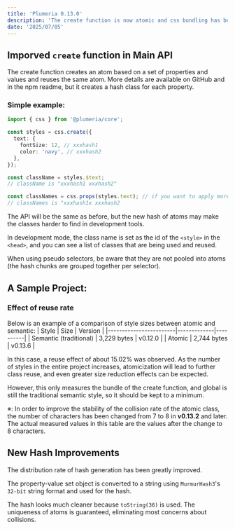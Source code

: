 ```yaml
---
title: 'Plumeria 0.13.0'
description: 'The create function is now atomic and css bundling has been improved (2 min read)'
date: '2025/07/05'
---
```


## Imporved `create` function in Main API

The create function creates an atom based on a set of properties and values and reuses the same atom.
More details are available on GitHub and in the npm readme, but it creates a hash class for each property.

### Simple example:
```ts
import { css } from '@plumeria/core';

const styles = css.create({
  text: {
    fontSize: 12, // xxxhash1
    color: 'navy', // xxxhash2
  },
});

const className = styles.$text;
// className is "xxxhash1 xxxhash2"

const classNames = css.props(styles.text); // if you want to apply more styles
// classNames is "xxxhash1x xxxhash2
```

The API will be the same as before, but the new hash of atoms may make the classes harder to find in development tools.

In development mode, the class name is set as the id of the `<style>` in the `<head>`, and you can see a list of classes that are being used and reused.


When using pseudo selectors, be aware that they are not pooled into atoms (the hash chunks are grouped together per selector).

## A Sample Project:
### Effect of reuse rate
Below is an example of a comparison of style sizes between atomic and semantic:
| Style                  | Size        | Version |
|------------------------|-------------|----------|
| Semantic (traditional) | 3,229 bytes |  v0.12.0 |
| Atomic                 | 2,744 bytes |  v0.13.6 |


In this case, a reuse effect of about 15.02% was observed.
As the number of styles in the entire project increases, atomicization will lead to further class reuse, and even greater size reduction effects can be expected.

However, this only measures the bundle of the create function, and global is still the traditional semantic style, so it should be kept to a minimum.

※: In order to improve the stability of the collision rate of the atomic class, the number of characters has been changed from 7 to 8 in **v0.13.2** and later. The actual measured values in this table are the values after the change to 8 characters.
## New Hash Improvements
The distribution rate of hash generation has been greatly improved.

The property-value set object is converted to a string using `MurmurHash3`'s `32-bit` string format and used for the hash.

The hash looks much cleaner because `toString(36)` is used.
The uniqueness of atoms is guaranteed, eliminating most concerns about collisions.